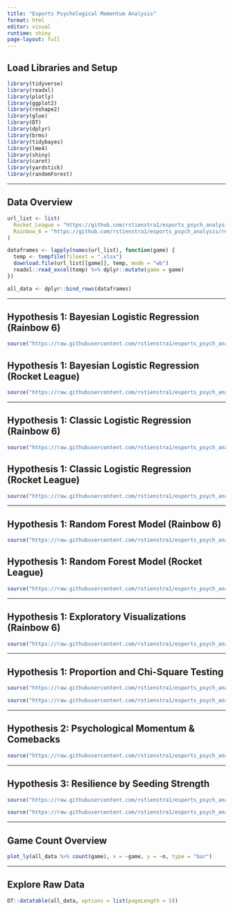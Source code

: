 ---
title: "Esports Psychological Momentum Analysis"
format: html
editor: visual
runtime: shiny
page-layout: full
---

## Load Libraries and Setup

```{r setup, include=FALSE}
library(tidyverse)
library(readxl)
library(plotly)
library(ggplot2)
library(reshape2)
library(glue)
library(DT)
library(dplyr)
library(brms)
library(tidybayes)
library(lme4)
library(shiny)
library(caret)
library(yardstick)
library(randomForest)
```

------------------------------------------------------------------------

## Data Overview

```{r}
url_list <- list(
  Rocket_League = "https://github.com/rstienstra1/esports_psych_analysis/releases/download/v1.0/Rocket_League.xlsx",
  Rainbow_6 = "https://github.com/rstienstra1/esports_psych_analysis/releases/download/v1.0/Rainbow_6.xlsx"
)

dataframes <- lapply(names(url_list), function(game) {
  temp <- tempfile(fileext = ".xlsx")
  download.file(url_list[[game]], temp, mode = "wb")
  readxl::read_excel(temp) %>% dplyr::mutate(game = game)
})

all_data <- dplyr::bind_rows(dataframes)
```

------------------------------------------------------------------------

## Hypothesis 1: Bayesian Logistic Regression (Rainbow 6)

```{r}
source("https://raw.githubusercontent.com/rstienstra1/esports_psych_analysis/refs/tags/v1.0/hypothesis_1/rainbow_6_h1/bayesian_log_r6.R")
```

## Hypothesis 1: Bayesian Logistic Regression (Rocket League)

```{r}
source("https://raw.githubusercontent.com/rstienstra1/esports_psych_analysis/refs/tags/v1.0/hypothesis_1/rocket_league_h1/bayesian_log_rocket.R")
```

------------------------------------------------------------------------

## Hypothesis 1: Classic Logistic Regression (Rainbow 6)

```{r}
source("https://raw.githubusercontent.com/rstienstra1/esports_psych_analysis/refs/tags/v1.0/hypothesis_1/rainbow_6_h1/classic_log_r6.R")
```

## Hypothesis 1: Classic Logistic Regression (Rocket League)

```{r}
source("https://raw.githubusercontent.com/rstienstra1/esports_psych_analysis/refs/tags/v1.0/hypothesis_1/rocket_league_h1/classic_log_rocket.R")
```

------------------------------------------------------------------------

## Hypothesis 1: Random Forest Model (Rainbow 6)

```{r}
source("https://raw.githubusercontent.com/rstienstra1/esports_psych_analysis/refs/tags/v1.0/hypothesis_1/rainbow_6_h1/randomForest_r6.R")
```

## Hypothesis 1: Random Forest Model (Rocket League)

```{r}
source("https://raw.githubusercontent.com/rstienstra1/esports_psych_analysis/refs/tags/v1.0/hypothesis_1/rocket_league_h1/randomForest_rocket.R")
```

------------------------------------------------------------------------

## Hypothesis 1: Exploratory Visualizations (Rainbow 6)

```{r}
source("https://raw.githubusercontent.com/rstienstra1/esports_psych_analysis/refs/tags/v1.0/hypothesis_1/rainbow_6_h1/exploratory_visuals_r6.R")
```

------------------------------------------------------------------------

## Hypothesis 1: Proportion and Chi-Square Testing

```{r}
source("https://raw.githubusercontent.com/rstienstra1/esports_psych_analysis/refs/tags/v1.0/hypothesis_1/rainbow_6_h1/stats_r6.R")
```

```{r}
source("https://raw.githubusercontent.com/rstienstra1/esports_psych_analysis/refs/tags/v1.0/hypothesis_1/rocket_league_h1/stats_rocket.R")
```

------------------------------------------------------------------------

## Hypothesis 2: Psychological Momentum & Comebacks

```{r}
source("https://raw.githubusercontent.com/rstienstra1/esports_psych_analysis/refs/tags/v1.0/hypothesis_2/hypothesis_2_visualizations_v2.R")
```

------------------------------------------------------------------------

## Hypothesis 3: Resilience by Seeding Strength

```{r}
source("https://raw.githubusercontent.com/rstienstra1/esports_psych_analysis/refs/tags/v1.0/hypothesis_3/rainbow_rank.R")
```

```{r}
source("https://raw.githubusercontent.com/rstienstra1/esports_psych_analysis/refs/tags/v1.0/hypothesis_3/rocket_rank.R")
```

------------------------------------------------------------------------

## Game Count Overview

```{r}
plot_ly(all_data %>% count(game), x = ~game, y = ~n, type = "bar")
```

------------------------------------------------------------------------

## Explore Raw Data

```{r}
DT::datatable(all_data, options = list(pageLength = 5))
```
